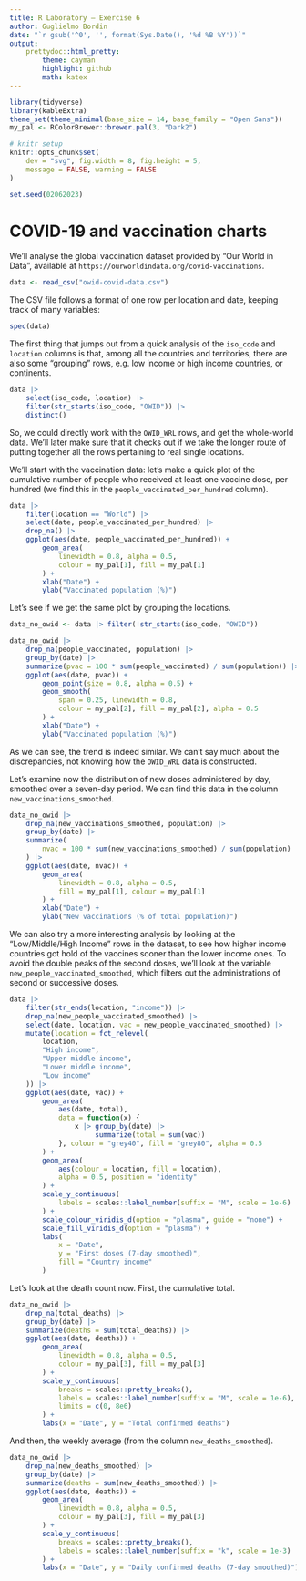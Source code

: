 ```yaml
---
title: R Laboratory – Exercise 6
author: Guglielmo Bordin
date: "`r gsub('^0', '', format(Sys.Date(), '%d %B %Y'))`"
output:
    prettydoc::html_pretty:
        theme: cayman
        highlight: github
        math: katex
---
```


```r
library(tidyverse)
library(kableExtra)
theme_set(theme_minimal(base_size = 14, base_family = "Open Sans"))
my_pal <- RColorBrewer::brewer.pal(3, "Dark2")

# knitr setup
knitr::opts_chunk$set(
    dev = "svg", fig.width = 8, fig.height = 5,
    message = FALSE, warning = FALSE
)

set.seed(02062023)
```

# COVID-19 and vaccination charts
We’ll analyse the global vaccination dataset provided by “Our World in
Data”, available at ```https://ourworldindata.org/covid-vaccinations```.

```r
data <- read_csv("owid-covid-data.csv")
```

The CSV file follows a format of one row per location and date, keeping
track of many variables:

```r
spec(data)
```

The first thing that jumps out from a quick analysis of the `iso_code` and
`location` columns is that, among all the countries and territories, there
are also some “grouping” rows, e.g. low income or high income countries, or
continents.

```r
data |>
    select(iso_code, location) |>
    filter(str_starts(iso_code, "OWID")) |>
    distinct()
```

So, we could directly work with the `OWID_WRL` rows, and get the
whole-world data. We’ll later make sure that it checks out if we take the
longer route of putting together all the rows pertaining to real single
locations.

We’ll start with the vaccination data: let’s make a quick plot of the
cumulative number of people who received at least one vaccine dose, per
hundred (we find this in the `people_vaccinated_per_hundred` column).

```r
data |>
    filter(location == "World") |>
    select(date, people_vaccinated_per_hundred) |>
    drop_na() |>
    ggplot(aes(date, people_vaccinated_per_hundred)) +
        geom_area(
            linewidth = 0.8, alpha = 0.5,
            colour = my_pal[1], fill = my_pal[1]
        ) +
        xlab("Date") +
        ylab("Vaccinated population (%)")
```

Let’s see if we get the same plot by grouping the locations.

```r
data_no_owid <- data |> filter(!str_starts(iso_code, "OWID"))

data_no_owid |>
    drop_na(people_vaccinated, population) |>
    group_by(date) |>
    summarize(pvac = 100 * sum(people_vaccinated) / sum(population)) |>
    ggplot(aes(date, pvac)) +
        geom_point(size = 0.8, alpha = 0.5) +
        geom_smooth(
            span = 0.25, linewidth = 0.8,
            colour = my_pal[2], fill = my_pal[2], alpha = 0.5
        ) +
        xlab("Date") +
        ylab("Vaccinated population (%)")
```

As we can see, the trend is indeed similar. We can’t say much about the
discrepancies, not knowing how the `OWID_WRL` data is constructed.

Let’s examine now the distribution of new doses administered by day,
smoothed over a seven-day period. We can find this data in the column
`new_vaccinations_smoothed`.

```r
data_no_owid |>
    drop_na(new_vaccinations_smoothed, population) |>
    group_by(date) |>
    summarize(
        nvac = 100 * sum(new_vaccinations_smoothed) / sum(population)
    ) |>
    ggplot(aes(date, nvac)) +
        geom_area(
            linewidth = 0.8, alpha = 0.5,
            fill = my_pal[1], colour = my_pal[1]
        ) +
        xlab("Date") +
        ylab("New vaccinations (% of total population)")
```

We can also try a more interesting analysis by looking at the
“Low/Middle/High Income” rows in the dataset, to see how higher income
countries got hold of the vaccines sooner than the lower income ones. To
avoid the double peaks of the second doses, we’ll look at the variable
`new_people_vaccinated_smoothed`, which filters out the administrations of
second or successive doses.

```r
data |>
    filter(str_ends(location, "income")) |>
    drop_na(new_people_vaccinated_smoothed) |>
    select(date, location, vac = new_people_vaccinated_smoothed) |>
    mutate(location = fct_relevel(
        location,
        "High income",
        "Upper middle income",
        "Lower middle income",
        "Low income"
    )) |>
    ggplot(aes(date, vac)) +
        geom_area(
            aes(date, total),
            data = function(x) {
                x |> group_by(date) |>
                     summarize(total = sum(vac))
            }, colour = "grey40", fill = "grey80", alpha = 0.5
        ) +
        geom_area(
            aes(colour = location, fill = location),
            alpha = 0.5, position = "identity"
        ) +
        scale_y_continuous(
            labels = scales::label_number(suffix = "M", scale = 1e-6)
        ) +
        scale_colour_viridis_d(option = "plasma", guide = "none") +
        scale_fill_viridis_d(option = "plasma") +
        labs(
            x = "Date",
            y = "First doses (7-day smoothed)",
            fill = "Country income"
        )
```

Let’s look at the death count now. First, the cumulative total.

```r
data_no_owid |>
    drop_na(total_deaths) |>
    group_by(date) |>
    summarize(deaths = sum(total_deaths)) |>
    ggplot(aes(date, deaths)) +
        geom_area(
            linewidth = 0.8, alpha = 0.5,
            colour = my_pal[3], fill = my_pal[3]
        ) +
        scale_y_continuous(
            breaks = scales::pretty_breaks(),
            labels = scales::label_number(suffix = "M", scale = 1e-6),
            limits = c(0, 8e6)
        ) +
        labs(x = "Date", y = "Total confirmed deaths")
```

And then, the weekly average (from the column `new_deaths_smoothed`).

```r
data_no_owid |>
    drop_na(new_deaths_smoothed) |>
    group_by(date) |>
    summarize(deaths = sum(new_deaths_smoothed)) |>
    ggplot(aes(date, deaths)) +
        geom_area(
            linewidth = 0.8, alpha = 0.5,
            colour = my_pal[3], fill = my_pal[3]
        ) +
        scale_y_continuous(
            breaks = scales::pretty_breaks(),
            labels = scales::label_number(suffix = "k", scale = 1e-3)
        ) +
        labs(x = "Date", y = "Daily confirmed deaths (7-day smoothed)")
```